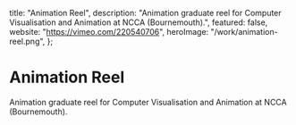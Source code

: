   title: "Animation Reel",
  description:
    "Animation graduate reel for Computer Visualisation and Animation at NCCA (Bournemouth).",
  featured: false,
  website: "<https://vimeo.com/220540706>",
  heroImage: "/work/animation-reel.png",
};

# Animation Reel

Animation graduate reel for Computer Visualisation and Animation at NCCA (Bournemouth).
